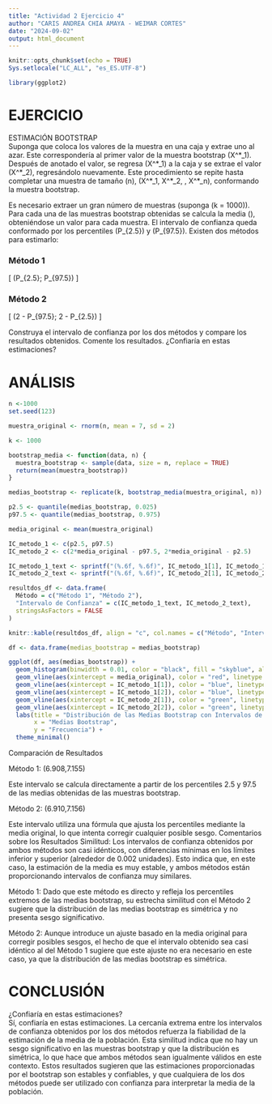 ---
title: "Actividad 2 Ejercicio 4"
author: "CARIS ANDREA CHIA AMAYA - WEIMAR CORTES"
date: "2024-09-02"
output: html_document
---

```{r setup, include=FALSE}
knitr::opts_chunk$set(echo = TRUE)
Sys.setlocale("LC_ALL", "es_ES.UTF-8")
```

```{r, echo=FALSE}
library(ggplot2)
```



# EJERCICIO

ESTIMACIÓN BOOTSTRAP
<br>
Suponga que coloca los valores de la muestra en una caja y extrae uno al azar. Este correspondería al primer valor de la muestra bootstrap \(X^*_1\). Después de anotado el valor, se regresa \(X^*_1\) a la caja y se extrae el valor \(X^*_2\), regresándolo nuevamente. Este procedimiento se repite hasta completar una muestra de tamaño \(n\), \(X^*_1, X^*_2, \dots, X^*_n\), conformando la muestra bootstrap.

Es necesario extraer un gran número de muestras (suponga \(k = 1000\)). Para cada una de las muestras bootstrap obtenidas se calcula la media \(\overline{X^*_i}\), obteniéndose un valor para cada muestra. El intervalo de confianza queda conformado por los percentiles \(P_{2.5}\) y \(P_{97.5}\). Existen dos métodos para estimarlo:

### Método 1
\[
(P_{2.5}; P_{97.5})
\]

### Método 2
\[
(2\overline{X} - P_{97.5}; 2\overline{X} - P_{2.5})
\]

Construya el intervalo de confianza por los dos métodos y compare los resultados obtenidos. Comente los resultados. ¿Confiaría en estas estimaciones?

# ANÁLISIS

```{r, echo=FALSE}
n <-1000
set.seed(123)

muestra_original <- rnorm(n, mean = 7, sd = 2)

k <- 1000

bootstrap_media <- function(data, n) {
  muestra_bootstrap <- sample(data, size = n, replace = TRUE)
  return(mean(muestra_bootstrap))
}

medias_bootstrap <- replicate(k, bootstrap_media(muestra_original, n))

p2.5 <- quantile(medias_bootstrap, 0.025)
p97.5 <- quantile(medias_bootstrap, 0.975)

media_original <- mean(muestra_original)

IC_metodo_1 <- c(p2.5, p97.5)
IC_metodo_2 <- c(2*media_original - p97.5, 2*media_original - p2.5)

IC_metodo_1_text <- sprintf("(%.6f, %.6f)", IC_metodo_1[1], IC_metodo_1[2])
IC_metodo_2_text <- sprintf("(%.6f, %.6f)", IC_metodo_2[1], IC_metodo_2[2])

resultdos_df <- data.frame(
  Método = c("Método 1", "Método 2"),
  "Intervalo de Confianza" = c(IC_metodo_1_text, IC_metodo_2_text),
  stringsAsFactors = FALSE
)

knitr::kable(resultdos_df, align = "c", col.names = c("Método", "Intervalo de Confianza"))
```
```{r, echo=FALSE, message=FALSE, warning=FALSE, fig.align='center'}
df <- data.frame(medias_bootstrap = medias_bootstrap)

ggplot(df, aes(medias_bootstrap)) +
  geom_histogram(binwidth = 0.01, color = "black", fill = "skyblue", alpha = 0.7) +
  geom_vline(aes(xintercept = media_original), color = "red", linetype = "dashed", linewidth = 1) +
  geom_vline(aes(xintercept = IC_metodo_1[1]), color = "blue", linetype = "solid", linewidth = 1) +
  geom_vline(aes(xintercept = IC_metodo_1[2]), color = "blue", linetype = "solid", linewidth = 1) +
  geom_vline(aes(xintercept = IC_metodo_2[1]), color = "green", linetype = "dotted", linewidth = 1) +
  geom_vline(aes(xintercept = IC_metodo_2[2]), color = "green", linetype = "dotted", linewidth = 1) +
  labs(title = "Distribución de las Medias Bootstrap con Intervalos de Confianza",
       x = "Medias Bootstrap",
       y = "Frecuencia") +
  theme_minimal()

```




Comparación de Resultados

Método 1: (6.908,7.155)

Este intervalo se calcula directamente a partir de los percentiles 2.5 y 97.5 de las medias obtenidas de las muestras bootstrap.

Método 2: (6.910,7.156)

Este intervalo utiliza una fórmula que ajusta los percentiles mediante la media original, lo que intenta corregir cualquier posible sesgo.
Comentarios sobre los Resultados
Similitud: Los intervalos de confianza obtenidos por ambos métodos son casi idénticos, con diferencias mínimas en los límites inferior y superior (alrededor de 0.002 unidades). Esto indica que, en este caso, la estimación de la media es muy estable, y ambos métodos están proporcionando intervalos de confianza muy similares.

Método 1: Dado que este método es directo y refleja los percentiles extremos de las medias bootstrap, su estrecha similitud con el Método 2 sugiere que la distribución de las medias bootstrap es simétrica y no presenta sesgo significativo.

Método 2: Aunque introduce un ajuste basado en la media original para corregir posibles sesgos, el hecho de que el intervalo obtenido sea casi idéntico al del Método 1 sugiere que este ajuste no era necesario en este caso, ya que la distribución de las medias bootstrap es simétrica.

# CONCLUSIÓN
¿Confiaría en estas estimaciones?
<br>
Sí, confiaría en estas estimaciones. La cercanía extrema entre los intervalos de confianza obtenidos por los dos métodos refuerza la fiabilidad de la estimación de la media de la población. Esta similitud indica que no hay un sesgo significativo en las muestras bootstrap y que la distribución es simétrica, lo que hace que ambos métodos sean igualmente válidos en este contexto. Estos resultados sugieren que las estimaciones proporcionadas por el bootstrap son estables y confiables, y que cualquiera de los dos métodos puede ser utilizado con confianza para interpretar la media de la población.
<br>
<br>

